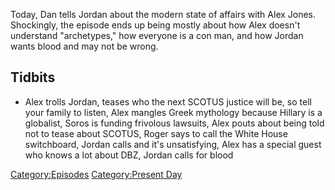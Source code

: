 {{DEFAULTSORT:
    #_EPISODE_0176:June 28, 2018
}}{{Episode
    | title           = June 28, 2018
    | caption         = [https://knowledgefight.libsyn.com/knowledge-fight-june-28-2018 Listen to this episode on Libsyn]
    | episodeNumber   = 176
    | length          = 02:44:03
    | airDate         = July 2, 2018
    | coverageDate    = June 28, 2018
    | episodeType     = [[:Category:Present Day|Present Day]]
    | appearance      = [[George Soros]], [[Roger Stone]], [[Judge Napolitano]], [[Hotep Jesus]]
    | previousEpisode = [[175: Giants And Bonus Potatoes]]
    | nextEpisode     = [[177: Sweary Kerry and the Racist Alien]]
}}

{{Stub}}

Today, Dan tells Jordan about the modern state of affairs with Alex Jones. Shockingly, the episode ends up being mostly about how Alex doesn't understand "archetypes," how everyone is a con man, and how Jordan wants blood and may not be wrong.

==Tidbits==

*Alex trolls Jordan, teases who the next SCOTUS justice will be, so tell your family to listen, Alex mangles Greek mythology because Hillary is a globalist, Soros is funding frivolous lawsuits, Alex pouts about being told not to tease about SCOTUS, Roger says to call the White House switchboard, Jordan calls and it's unsatisfying, Alex has a special guest who knows a lot about DBZ, Jordan calls for blood

[[Category:Episodes]]
[[Category:Present Day]]
